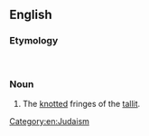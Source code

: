 ==English==
{{wikipedia}}
===Etymology===
{{etyl|he|en}} {{term|ציצית|lang=he}}‎
===Noun===
{{en-noun}}

# The [[knot]]ted fringes of the [[tallit]].

[[Category:en:Judaism]]